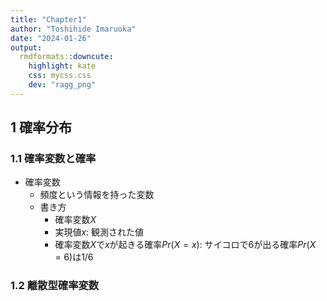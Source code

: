 ```yaml
---
title: "Chapter1"
author: "Toshihide Imaruoka"
date: "2024-01-26"
output:
  rmdformats::downcute:
    highlight: kate
    css: mycss.css
    dev: "ragg_png"
---
```

## 1 確率分布

### 1.1 確率変数と確率
- 確率変数
  - 頻度という情報を持った変数
  - 書き方
    - 確率変数$X$
    - 実現値$x$: 観測された値
    - 確率変数$X$で$x$が起きる確率$Pr(X=x)$: サイコロで6が出る確率$Pr(X=6)$は$1/6$

### 1.2 離散型確率変数